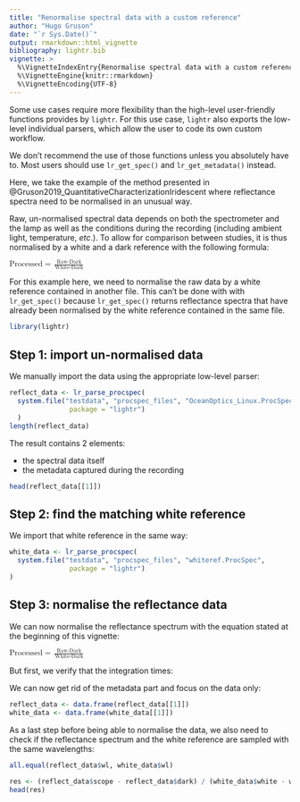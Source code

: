 ```yaml
---
title: "Renormalise spectral data with a custom reference"
author: "Hugo Gruson"
date: "`r Sys.Date()`"
output: rmarkdown::html_vignette
bibliography: lightr.bib
vignette: >
  %\VignetteIndexEntry{Renormalise spectral data with a custom reference}
  %\VignetteEngine{knitr::rmarkdown}
  %\VignetteEncoding{UTF-8}
---
```


Some use cases require more flexibility than the high-level user-friendly
functions provides by `lightr`. For this use case, `lightr` also exports the
low-level individual parsers, which allow the user to code its own custom
workflow.

We don't recommend the use of those functions unless you absolutely have to.
Most users should use `lr_get_spec()` and `lr_get_metadata()` instead.

Here, we take the example of the method presented in 
@Gruson2019_QuantitativeCharacterizationIridescent where reflectance spectra 
need to be normalised in an unusual way.

Raw, un-normalised spectral data depends on both the spectrometer and the lamp
as well as the conditions during the recording (including ambient light, 
temperature, *etc*.). To allow for comparison between studies, it is thus 
normalised  by a white and a dark reference with the following formula:

<math>
    <mrow>
      <mtext>Processed</mtext>
      <mo>=</mo>
      <mfrac>
        <mrow><mtext>Raw</mtext><mo>-</mo><mtext>Dark</mtext></mrow>
        <mrow><mtext>White</mtext><mo>-</mo><mtext>Dark</mtext></mrow>
      </mfrac>
    </mrow>
</math>

For this example here, we need to normalise the raw data by a white reference
contained in another file. This can't be done with with `lr_get_spec()` because
`lr_get_spec()` returns reflectance spectra that have already been normalised by
the white reference contained in the same file.

```r
library(lightr)
```

## Step 1: import un-normalised data

We manually import the data using the appropriate low-level parser:

```r
reflect_data <- lr_parse_procspec(
  system.file("testdata", "procspec_files", "OceanOptics_Linux.ProcSpec",
               package = "lightr")
  )
length(reflect_data)
```

The result contains 2 elements:

  * the spectral data itself
  * the metadata captured during the recording
  
```r
head(reflect_data[[1]])
```

## Step 2: find the matching white reference

We import that white reference in the same way:

```r
white_data <- lr_parse_procspec(
  system.file("testdata", "procspec_files", "whiteref.ProcSpec",
               package = "lightr")
)
```

## Step 3: normalise the reflectance data

We can now normalise the reflectance spectrum with the equation stated at the
beginning of this vignette:

<math>
    <mrow>
      <mtext>Processed</mtext>
      <mo>=</mo>
      <mfrac>
        <mrow><mtext>Raw</mtext><mo>-</mo><mtext>Dark</mtext></mrow>
        <mrow><mtext>White</mtext><mo>-</mo><mtext>Dark</mtext></mrow>
      </mfrac>
    </mrow>
</math>

But first, we verify that the integration times:

We can now get rid of the metadata part and focus on the data only:

```r
reflect_data <- data.frame(reflect_data[[1]])
white_data <- data.frame(white_data[[1]])
```

As a last step before being able to normalise the data, we also need to check
if the reflectance spectrum and the white reference are sampled with the same
wavelengths:

```r
all.equal(reflect_data$wl, white_data$wl)
```

```r
res <- (reflect_data$scope - reflect_data$dark) / (white_data$white - white_data$dark)
head(res)
```
